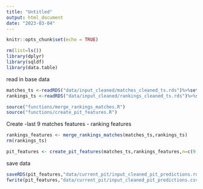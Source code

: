 ```yaml
---
title: "Untitled"
output: html_document
date: "2023-03-04"
---
```


```r
knitr::opts_chunk$set(echo = TRUE)
```


```r
rm(list=ls())
library(dplyr)
library(sqldf)
library(data.table)
```

read in base data
```r
matches_ts <-readRDS("data/input_cleaned/matches_cleaned_ts.rds")%>%setDT()
rankings_ts <-readRDS("data/input_cleaned/rankings_cleaned_ts.rds")%>%setDT()

source("functions/merge_rankings_matches.R")
source("functions/create_pit_features.R")
```

Create
-last 9 matches features
- ranking features
```r
rankings_features <- merge_rankings_matches(matches_ts,rankings_ts) 
rm(rankings_ts)

pit_features <- create_pit_features(matches_ts,rankings_features,n=c(9,3))
```

save data
```r
saveRDS(pit_features,"data/current_pit/input_cleaned_pit_predictions.rds")
fwrite(pit_features,"data/current_pit/input_cleaned_pit_predictions.csv")
```

